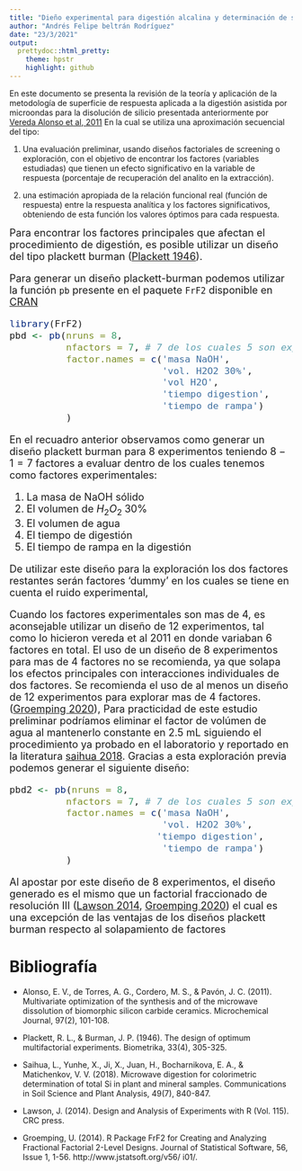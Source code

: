 ```yaml
---
title: "Dieño experimental para digestión alcalina y determinación de silicio en matrices orgánicas, fertilizantes, suelos y matrices acuosas."
author: "Andrés Felipe beltrán Rodríguez"
date: "23/3/2021"
output:
  prettydoc::html_pretty:
    theme: hpstr
    highlight: github
---
```


En este documento se presenta la revisión de la teoría y aplicación de la metodología de superficie de respuesta aplicada a la digestión asistida por microondas para la disolución de silicio presentada anteriormente por 
[Vereda Alonso et al, 2011](https://www.sciencedirect.com/science/article/pii/S0026265X10001505?casa_token=m6kQtVjTkDgAAAAA:kiW64tdFPyTTnxZYcmd78xT4qYLr7sai0NZl_Zl90w5fQfUlTEewSQ5cOMr8Q5h9Cd08DDSNkZE) En la cual se utiliza una aproximación secuencial del tipo:

  1. Una evaluación preliminar, usando diseños factoriales de screening o exploración, con el objetivo de encontrar los factores (variables estudiadas) que tienen un efecto significativo en la variable de respuesta (porcentaje de recuperación del analito en la extracción).

  2. una estimación apropiada de la relación funcional real (función de respuesta) entre la respuesta analítica y los factores significativos, obteniendo de esta función los valores óptimos para cada respuesta.

<font size = 4>Para encontrar los factores principales que afectan el procedimiento de digestión, es posible utilizar un diseño del tipo plackett burman ([Plackett 1946](https://www.jstor.org/stable/2332195?seq=1Plackett 1946)). 


Para generar un diseño plackett-burman podemos utilizar la función `pb` presente en el paquete `FrF2` disponible en [CRAN](https://cran.r-project.org/web/packages/FrF2/index.html)


```r
library(FrF2)
pbd <- pb(nruns = 8,
          nfactors = 7, # 7 de los cuales 5 son exp y 2 son dummy
          factor.names = c('masa NaOH',
                           'vol. H2O2 30%',
                           'vol H2O',
                           'tiempo digestion',
                           'tiempo de rampa')
          )
```


En el recuadro anterior observamos como generar un diseño plackett burman para 8 experimentos teniendo $8-1=7$ factores a evaluar dentro de los cuales tenemos como factores experimentales: 

1. La masa de NaOH sólido
2. El volumen de $H_2O_2\; 30\%$ 
3. El volumen de agua
4. El tiempo de digestión 
5. El tiempo de rampa en la digestión

De utilizar este diseño para la exploración los dos factores restantes serán factores 'dummy' en los cuales se tiene en cuenta el ruido experimental,

Cuando los factores experimentales son mas de 4, es aconsejable utilizar un diseño de 12 experimentos, tal como lo hicieron vereda et al 2011 en donde variaban 6 factores en total. El uso de un diseño de 8 experimentos para mas de 4 factores no se recomienda, ya que solapa los efectos principales con interacciones individuales de dos factores. Se recomienda el uso de al menos un diseño de 12 experimentos para explorar mas de 4 factores. ([Groemping 2020](https://www.rdocumentation.org/packages/FrF2/versions/2.2-2/topics/pb)),  Para practicidad de este estudio preliminar podríamos eliminar el factor de volúmen de agua al mantenerlo constante en 2.5 mL siguiendo el procedimiento ya probado en el laboratorio y reportado en la literatura [saihua 2018](https://www.tandfonline.com/doi/abs/10.1080/00103624.2018.1435685). Gracias a esta exploración previa podemos generar el siguiente diseño:

```r
pbd2 <- pb(nruns = 8,
          nfactors = 7, # 7 de los cuales 5 son exp y 2 son dummy
          factor.names = c('masa NaOH',
                           'vol. H2O2 30%',
                          'tiempo digestion',
                           'tiempo de rampa')
          )
```

Al apostar por este diseño de 8 experimentos, el diseño generado es el mismo que un factorial fraccionado de resolución III ([Lawson 2014](https://books.google.com.co/books?hl=es&lr=&id=TOxMBgAAQBAJ&oi=fnd&pg=PP1&dq=+Design+and+Analysis+of+Experiments+with+R&ots=Ich1aW9m2h&sig=ajxtlGpbIBPtpf352E-8CKG1FoQ&redir_esc=y#v=onepage&q=Design%20and%20Analysis%20of%20Experiments%20with%20R&f=false), [Groemping 2020](https://www.rdocumentation.org/packages/FrF2/versions/2.2-2/topics/pb)) el cual es una excepción de las ventajas de los diseños plackett burman respecto al solapamiento de factores











</font>






 
# Bibliografía

* Alonso, E. V., de Torres, A. G., Cordero, M. S., & Pavón, J. C. (2011). Multivariate optimization of the synthesis and of the microwave dissolution of biomorphic silicon carbide ceramics. Microchemical Journal, 97(2), 101-108.

* Plackett, R. L., & Burman, J. P. (1946). The design of optimum multifactorial experiments. Biometrika, 33(4), 305-325.

* Saihua, L., Yunhe, X., Ji, X., Juan, H., Bocharnikova, E. A., & Matichenkov, V. V. (2018). Microwave digestion for colorimetric determination of total Si in plant and mineral samples. Communications in Soil Science and Plant Analysis, 49(7), 840-847.

* Lawson, J. (2014). Design and Analysis of Experiments with R (Vol. 115). CRC press.

* Groemping, U. (2014). R Package FrF2 for Creating and Analyzing Fractional Factorial 2-Level
Designs. Journal of Statistical Software, 56, Issue 1, 1-56. http://www.jstatsoft.org/v56/
i01/.

